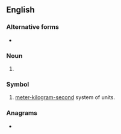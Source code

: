 {{also|MKS}}
==English==

===Alternative forms===
* {{l|en|MKS}} {{q|computing}}

===Noun===
{{head|en|noun}}

# {{lb|en|computing}} {{init of|en|[[mouse]], [[keyboard]], [[screen]]}}

===Symbol===
{{head|en|symbol}}

# [[meter-kilogram-second]] system of units.

===Anagrams===
* {{anagrams|en|a=kms|KMS|SMK|kms}}